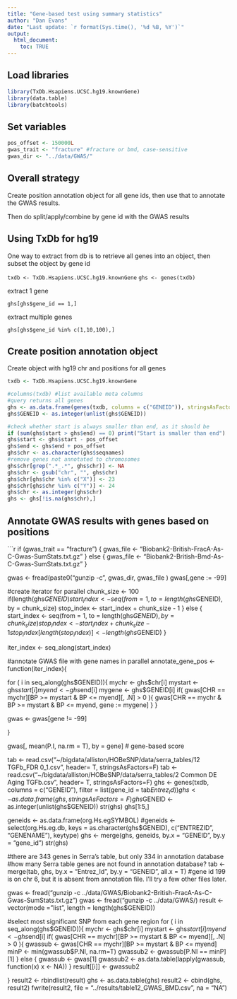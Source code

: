 ```yaml
---
title: "Gene-based test using summary statistics"
author: "Dan Evans"
date: "Last update: `r format(Sys.time(), '%d %B, %Y')`"
output: 
  html_document:
    toc: TRUE
---
```


## Load libraries
```r
library(TxDb.Hsapiens.UCSC.hg19.knownGene)
library(data.table)
library(batchtools)
```

## Set variables
```r

pos_offset <- 150000L
gwas_trait <- "fracture" #fracture or bmd, case-sensitive
gwas_dir <- "../data/GWAS/"

```

## Overall strategy

Create position annotation object for all gene ids, then use that to annotate the GWAS results.

Then do split/apply/combine by gene id with the GWAS results

## Using TxDb for hg19

One way to extract from db is to retrieve all genes into an object, then subset the object by gene id

`txdb <- TxDb.Hsapiens.UCSC.hg19.knownGene`
`ghs <- genes(txdb)`

extract 1 gene

`ghs[ghs$gene_id == 1,]`

extract multiple genes

`ghs[ghs$gene_id %in% c(1,10,100),]`


## Create position annotation object

Create object with hg19 chr and positions for all genes

```r
txdb <- TxDb.Hsapiens.UCSC.hg19.knownGene

#columns(txdb) #list available meta columns
#query returns all genes
ghs <- as.data.frame(genes(txdb, columns = c("GENEID")), stringsAsFactors = F)
ghs$GENEID <- as.integer(unlist(ghs$GENEID))

#check whether start is always smaller than end, as it should be
if (sum(ghs$start > ghs$end) == 0) print("Start is smaller than end") 
ghs$start <- ghs$start - pos_offset
ghs$end <- ghs$end + pos_offset
ghs$chr <- as.character(ghs$seqnames)
#remove genes not annotated to chromosomes
ghs$chr[grep(".*_.*", ghs$chr)] <- NA
ghs$chr <- gsub("chr", "", ghs$chr)
ghs$chr[ghs$chr %in% c("X")] <- 23
ghs$chr[ghs$chr %in% c("Y")] <- 24
ghs$chr <- as.integer(ghs$chr)
ghs <- ghs[!is.na(ghs$chr),]

```


## Annotate GWAS results with genes based on positions

```r

if (gwas_trait == "fracture") {
  gwas_file <- "Biobank2-British-FracA-As-C-Gwas-SumStats.txt.gz"
} else {
  gwas_file <- "Biobank2-British-Bmd-As-C-Gwas-SumStats.txt.gz"
}

gwas <- fread(paste0("gunzip -c ", gwas_dir, gwas_file )
gwas[,gene := -99]

#create iterator for parallel
chunk_size <- 100
if(length(ghs$GENEID) %% chunk_size != 0){
  start_index <- seq(from = 1, to = length(ghs$GENEID), by = chunk_size)
  stop_index <- start_index + chunk_size - 1 
} else {
  start_index <- seq(from = 1, to = length(ghs$GENEID), by = chunk_size)
  stop_index <- start_index + chunk_size - 1 
  stop_index[length(stop_index)] <- length(ghs$GENEID)
}

iter_index <- seq_along(start_index)

#annotate GWAS file with gene names in parallel
annotate_gene_pos <- function(iter_index){

  for ( i in seq_along(ghs$GENEID)){
    mychr <- ghs$chr[i]
    mystart <- ghs$start[i]
    myend <- ghs$end[i]
    mygene <- ghs$GENEID[i]
    if( gwas[CHR == mychr][BP >= mystart & BP <= myend][, .N] > 0 ){
      gwas[CHR == mychr & BP >= mystart & BP <= myend, gene := mygene]
    } 
}

gwas <- gwas[gene != -99]


}

gwas[, mean(P.I, na.rm = T), by = gene] # gene-based score



tab <- read.csv("~/bigdata/alliston/HOBeSNP/data/serra_tables/12 TGFb_FDR 0_1.csv", header= T, stringsAsFactors=F)
tab <- read.csv("~/bigdata/alliston/HOBeSNP/data/serra_tables/2 Common DE Aging TGFb.csv", header= T, stringsAsFactors=F)
ghs <- genes(txdb, columns = c("GENEID"),
      filter = list(gene_id = tab$Entrez_Id))
ghs <- as.data.frame(ghs, stringsAsFactors=F)
ghs$GENEID <- as.integer(unlist(ghs$GENEID))
str(ghs)
ghs[1:5,]

geneids <- as.data.frame(org.Hs.egSYMBOL)
#geneids <- select(org.Hs.eg.db, keys = as.character(ghs$GENEID), c("ENTREZID", "GENENAME"), keytype)
ghs <- merge(ghs, geneids, by.x = "GENEID", by.y = "gene_id")
str(ghs)

#there are 343 genes in Serra's table, but only 334 in annotation database
#how many Serra table genes are not found in annotation database?
tab <- merge(tab, ghs, by.x = "Entrez_Id", by.y = "GENEID", all.x = T)
#gene id 199 is on chr 6, but it is absent from annotation file. I'll try a few other files later.


gwas <- fread("gunzip -c ../data/GWAS/Biobank2-British-FracA-As-C-Gwas-SumStats.txt.gz")
gwas <- fread("gunzip -c ../data/GWAS/)
result <- vector(mode = "list", length = length(ghs$GENEID))

#select most significant SNP from each gene region
for ( i in seq_along(ghs$GENEID)){
  mychr <- ghs$chr[i]
  mystart <- ghs$start[i]
  myend <- ghs$end[i]
  if( gwas[CHR == mychr][BP >= mystart & BP <= myend][, .N] > 0 ){
    gwassub <- gwas[CHR == mychr][BP >= mystart & BP <= myend]
    minP <- min(gwassub$P.NI, na.rm=T)
    gwassub2 <- gwassub[P.NI == minP][1]
  } else {
    gwassub <- gwas[1]
    gwassub2 <- as.data.table(lapply(gwassub, function(x) x <- NA))
  }
  result[[i]] <- gwassub2

}
result2 <- rbindlist(result)
ghs <- as.data.table(ghs)
result2 <- cbind(ghs, result2)
fwrite(result2, file = "../results/table12_GWAS_BMD.csv", na = "NA")






